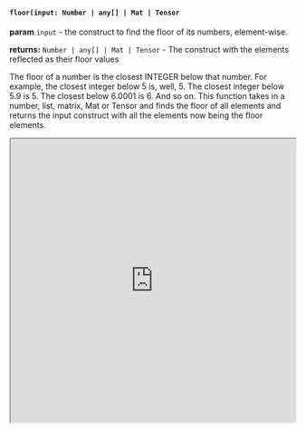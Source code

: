 

#### `floor(input: Number | any[] | Mat | Tensor`

**param** `input` - the construct to find the floor of its numbers, element-wise. 

**returns:** `Number | any[] | Mat | Tensor` - The construct with the elements reflected as their floor values

The floor of a number is the closest INTEGER below that number. For example, the closest integer below 5 is, well, 5. The closest integer below 5.9 is 5. The closest below 6.0001 is 6. And so on. This function takes in a number, list, matrix, Mat or Tensor and finds the floor of all elements and returns the input construct with all the elements now being the floor elements. 



<iframe src="https://hlab.app/s/docs/hbook_floor"
    width="100%"
    height="500px">
</iframe>